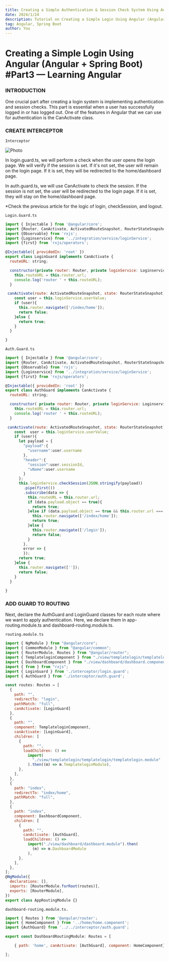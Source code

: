 ```yaml
---
title: Creating a Simple Authentication & Session Check System Using Angular (Angular + Spring Boot) Part3 — Learning Angular
date: 2024/1/24
description: Tutorial on Creating a Simple Login Using Angular (Angular + Spring Boot) Part3
tag: Angular, Spring Boot
author: You
---
```



# Creating a Simple Login Using Angular (Angular + Spring Boot) #Part3 — Learning Angular

### INTRODUCTION

One crucial part after creating a login system is implementing authentication and session checks. This part is essential when a user has successfully logged in or has logged out. One of the features in Angular that we can use for authentication is the CanActivate class.

### CREATE INTERCEPTOR

`Interceptor`

<Image
  src="/images/post13_img1.webp"
  alt="Photo"
  width={1125}
  height={750}
  priority
  className="next-image"
/>

In login.guard.ts, we will perform a check when the user opens the login page. We will verify if the session is set. If it's not set, the user will remain on the login page. If it is set, they will be redirected to the home/dashboard page.

In auth.guard.ts, we will use CanActivate to check the session. If the session is not set, the user will be redirected to the login page. If it is set, they will stay on the home/dashboard page.

*Check the previous article for the logic of login, checkSession, and logout.

`Login.Guard.ts`

```js
import { Injectable } from '@angular/core';
import {Router, CanActivate, ActivatedRouteSnapshot, RouterStateSnapshot, UrlTree} from '@angular/router';
import {Observable} from 'rxjs';
import {Loginservice} from '../integration/service/loginService';
import {first} from 'rxjs/operators';

@Injectable({ providedIn: 'root' })
export class LoginGuard implements CanActivate {
  routeURL: string;

  constructor(private router: Router, private loginService: Loginservice) {
    this.routeURL = this.router.url;
    console.log('router ' + this.routeURL);
  }

 canActivate(route: ActivatedRouteSnapshot, state: RouterStateSnapshot) {
    const user = this.loginService.userValue;
    if (user){
      this.router.navigate(['/index/home']);
      return false;
    }else {
      return true;
    }
  }

}
```

`Auth.Guard.ts`

```js
import { Injectable } from '@angular/core';
import {Router, CanActivate, ActivatedRouteSnapshot, RouterStateSnapshot, UrlTree} from '@angular/router';
import {Observable} from 'rxjs';
import {Loginservice} from '../integration/service/loginService';
import {first} from 'rxjs/operators';

@Injectable({ providedIn: 'root' })
export class AuthGuard implements CanActivate {
  routeURL: string;

  constructor( private router: Router, private loginService: Loginservice ) {
    this.routeURL = this.router.url;
    console.log('router ' + this.routeURL);
  }

 canActivate(route: ActivatedRouteSnapshot, state: RouterStateSnapshot) {
    const  user = this.loginService.userValue;
    if (user){
      let payload = {
        "payload":{
          "username":user.username
        },
        "header":{
          "session":user.sessionId,
          "uName":user.username
        }
      };
      this.loginService.checkSession(JSON.stringify(payload))
        .pipe(first())
        .subscribe(data => {
          this.routeURL = this.router.url;
          if (data.payload.object == true){
            return true;
          }else if (data.payload.object == true && this.router.url === '/login'){
            this.router.navigate(['/index/home']);
            return true;
          }else {
            this.router.navigate(['/login']);
            return false;
          }
        },
        error => {
        });
      return true;
    }else {
      this.router.navigate(['']);
      return false;
    }
  }
  
}
```

### ADD GUARD TO ROUTING

Next, declare the AuthGuard and LoginGuard classes for each route where we want to apply authentication. Here, we declare them in app-routing.module.ts and dashboard-routing.module.ts.

`routing.module.ts`
```js
import { NgModule } from "@angular/core";
import { CommonModule } from "@angular/common";
import { RouterModule, Routes } from "@angular/router";
import { TemplateloginComponent } from "./view/templatelogin/templatelogin/templatelogin.component";
import { DashboardComponent } from "./view/dashboard/dashboard.component";
import { from } from "rxjs";
import { LoginGuard } from './interceptor/login.guard';
import { AuthGuard } from './interceptor/auth.guard';

const routes: Routes = [
  {
    path: "",
    redirectTo: "login",
    pathMatch: "full",
    canActivate: [LoginGuard]
  },
  {
    path: "",
    component: TemplateloginComponent,
    canActivate: [LoginGuard],
    children: [
      {
        path: "",
        loadChildren: () =>
          import(
            "./view/templatelogin/templatelogin/templatelogin.module"
          ).then((m) => m.TemplateloginModule),
      },
    ],
  },
  {
    path: "index",
    redirectTo: "index/home",
    pathMatch: "full",
  },
  {
    path: "index",
    component: DashboardComponent,
    children: [
      {
        path: "",
        canActivate: [AuthGuard],
        loadChildren: () =>
          import("./view/dashboard/dashboard.module").then(
            (m) => m.DashboardModule
          ),
      },
    ],
  },
];
@NgModule({
  declarations: [],
  imports: [RouterModule.forRoot(routes)],
  exports: [RouterModule],
})
export class AppRoutingModule {}
```

`dashboard-routing.module.ts.`

```js
import { Routes } from '@angular/router';
import { HomeComponent } from '../home/home.component';
import {AuthGuard} from '../../interceptor/auth.guard';

export const DashboardRoutingModule: Routes = [

    { path: 'home', canActivate: [AuthGuard], component: HomeComponent},

];
```